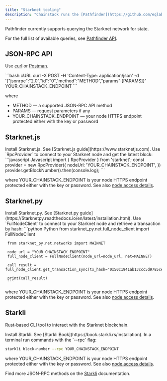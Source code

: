 ```yaml
---
title: "Starknet tooling"
description: "Chainstack runs the [Pathfinder](https://github.com/eqlabs/pathfinder) Starknet client."
---
```


Pathfinder currently supports querying the Starknet network for state.

For the full list of available queries, see [Pathfinder API](https://github.com/eqlabs/pathfinder#api).

## JSON-RPC API

Use [curl](https://curl.haxx.se) or [Postman](https://www.getpostman.com).

<CodeGroup>
  ```bash cURL
  curl -X POST -H 'Content-Type: application/json' -d '{"jsonrpc":"2.0","id":"0","method":"METHOD","params":[PARAMS]}' YOUR_CHAINSTACK_ENDPOINT
  ```
</CodeGroup>

where

* METHOD — a supported JSON-RPC API method
* PARAMS — request parameters if any
* YOUR\_CHAINSTACK\_ENDPOINT — your node HTTPS endpoint protected either with the key or password

## Starknet.js

<Steps>
  <Step>
    Install Starknet.js. See [Starknet.js guide](https://www.starknetjs.com).
  </Step>
  <Step>
    Use `RpcProvider` to connect to your Starknet node and get the latest block:

   <CodeGroup>
     ```javascript Javascript
     import { RpcProvider } from 'starknet';
     const provider = new RpcProvider({
       nodeUrl: 'YOUR_CHAINSTACK_ENDPOINT',
     })
     provider.getBlockNumber().then(console.log);
     ```
   </CodeGroup>

   where YOUR\_CHAINSTACK\_ENDPOINT is your node HTTPS endpoint protected either with the key or password. See also [node access details](/docs/manage-your-node#view-node-access-and-credentials).
  </Step>
</Steps>

## Starknet.py

<Steps>
  <Step>
    Install Starknet.py. See [Starknet.py guide](https://Starknetpy.readthedocs.io/en/latest/installation.html).
  </Step>
  <Step>
    Use `FullNodeClient` to connect to your Starknet node and retrieve a transaction by hash:

   <CodeGroup>
     ```python Python
     from starknet_py.net.full_node_client import FullNodeClient

     from starknet_py.net.networks import MAINNET

     node_url = "YOUR_CHAINSTACK_ENDPOINT"
     full_node_client = FullNodeClient(node_url=node_url, net=MAINNET)

     call_result = full_node_client.get_transaction_sync(tx_hash="0x50c1941ab13ccc5d9785ceda1d0d7a47be01865eecb795a62f4e589ddca0258")

     print(call_result)
     ```
   </CodeGroup>

   where YOUR\_CHAINSTACK\_ENDPOINT is your node HTTPS endpoint protected either with the key or password. See also [node access details](/docs/manage-your-node#view-node-access-and-credentials).
  </Step>
</Steps>

## Starkli

Rust-based CLI tool to interact with the Starknet blockchain.

<Steps>
  <Step>
    Install Starkli. See [Starkli Book](https://book.starkli.rs/installation).
  </Step>
  <Step>
    In a terminal run commands with the `--rpc` flag:

   ```bash
   starkli block-number --rpc YOUR_CHAINSTACK_ENDPOINT
   ```

   where YOUR\_CHAINSTACK\_ENDPOINT is your node HTTPS endpoint protected either with the key or password. See also [node access details](/docs/manage-your-node#view-node-access-and-credentials).
  </Step>
</Steps>

Find more JSON-RPC methods on the [Starkli](https://book.starkli.rs/providers) documentation.
